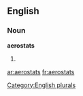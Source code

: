 ==English==

===Noun===
'''aerostats'''

# {{plural of|[[aerostat]]}}

[[Category:English plurals]]

[[ar:aerostats]]
[[fr:aerostats]]